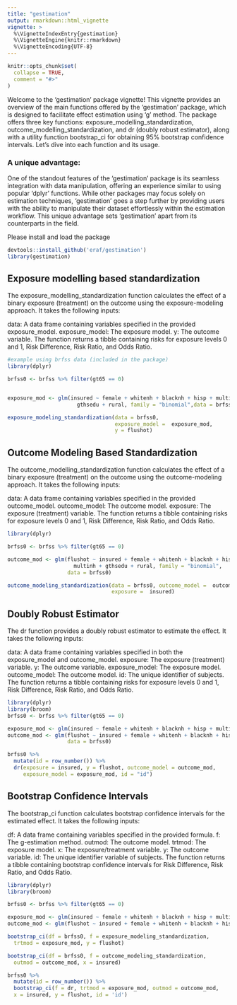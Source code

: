 ```yaml
---
title: "gestimation"
output: rmarkdown::html_vignette
vignette: >
  %\VignetteIndexEntry{gestimation}
  %\VignetteEngine{knitr::rmarkdown}
  %\VignetteEncoding{UTF-8}
---
```


```r
knitr::opts_chunk$set(
  collapse = TRUE,
  comment = "#>"
)
```

Welcome to the 'gestimation' package vignette! This vignette provides an overview of the main functions offered by the 'gestimation' package, which is designed to facilitate effect estimation using 'g' method. The package offers three key functions: exposure_modelling_standardization, outcome_modelling_standardization, and dr (doubly robust estimator), along with a utility function bootstrap_ci for obtaining 95% bootstrap confidence intervals. Let's dive into each function and its usage. 

### A unique advantage: 

One of the standout features of the 'gestimation' package is its seamless integration with data manipulation, offering an experience similar to using popular 'dplyr' functions. While other packages may focus solely on estimation techniques, 'gestimation' goes a step further by providing users with the ability to manipulate their dataset effortlessly within the estimation workflow. This unique advantage sets 'gestimation' apart from its counterparts in the field.

Please install and load the package 

```r
devtools::install_github('eraf/gestimation')
library(gestimation)
``` 

## Exposure modelling based standardization 

The exposure_modelling_standardization function calculates the effect of a binary exposure (treatment) on the outcome using the exposure-modeling approach. It takes the following inputs: 

data: A data frame containing variables specified in the provided exposure_model.
exposure_model: The exposure model.
y: The outcome variable.
The function returns a tibble containing risks for exposure levels 0 and 1, Risk Difference, Risk Ratio, and Odds Ratio. 

```r
#example using brfss data (included in the package)
library(dplyr)

brfss0 <- brfss %>% filter(gt65 == 0)


exposure_mod <- glm(insured ~ female + whitenh + blacknh + hisp + multinh +
                      gthsedu + rural, family = "binomial",data = brfss0)

exposure_modeling_standardization(data = brfss0,
                                  exposure_model =  exposure_mod,
                                  y = flushot)
``` 

## Outcome Modeling Based Standardization 

The outcome_modelling_standardization function calculates the effect of a binary exposure (treatment) on the outcome using the outcome-modeling approach. It takes the following inputs: 

data: A data frame containing variables specified in the provided outcome_model.
outcome_model: The outcome model.
exposure: The exposure (treatment) variable.
The function returns a tibble containing risks for exposure levels 0 and 1, Risk Difference, Risk Ratio, and Odds Ratio. 

```r
library(dplyr)

brfss0 <- brfss %>% filter(gt65 == 0)

outcome_mod <- glm(flushot ~ insured + female + whitenh + blacknh + hisp +
                     multinh + gthsedu + rural, family = "binomial",
                   data = brfss0)

outcome_modeling_standardization(data = brfss0, outcome_model =  outcome_mod,
                                 exposure =  insured)
``` 

## Doubly Robust Estimator 

The dr function provides a doubly robust estimator to estimate the effect. It takes the following inputs: 

data: A data frame containing variables specified in both the exposure_model and outcome_model.
exposure: The exposure (treatment) variable.
y: The outcome variable.
exposure_model: The exposure model.
outcome_model: The outcome model.
id: The unique identifier of subjects.
The function returns a tibble containing risks for exposure levels 0 and 1, Risk Difference, Risk Ratio, and Odds Ratio.

```r
library(dplyr)
library(broom)
brfss0 <- brfss %>% filter(gt65 == 0)

exposure_mod <- glm(insured ~ female + whitenh + blacknh + hisp + multinh + gthsedu + rural, family = "binomial",data = brfss)
outcome_mod <- glm(flushot ~ insured + female + whitenh + blacknh + hisp + multinh + gthsedu + rural, family = "binomial",
                   data = brfss0)

brfss0 %>%
  mutate(id = row_number()) %>% 
  dr(exposure = insured, y = flushot, outcome_model = outcome_mod, 
     exposure_model = exposure_mod, id = "id")

```

## Bootstrap Confidence Intervals 

The bootstrap_ci function calculates bootstrap confidence intervals for the estimated effect. It takes the following inputs: 

df: A data frame containing variables specified in the provided formula.
f: The g-estimation method.
outmod: The outcome model.
trtmod: The exposure model.
x: The exposure/treatment variable.
y: The outcome variable.
id: The unique identifier variable of subjects.
The function returns a tibble containing bootstrap confidence intervals for Risk Difference, Risk Ratio, and Odds Ratio. 

```r
library(dplyr)
library(broom)

brfss0 <- brfss %>% filter(gt65 == 0)

exposure_mod <- glm(insured ~ female + whitenh + blacknh + hisp + multinh + gthsedu + rural, family = "binomial",data = brfss)
outcome_mod <- glm(flushot ~ insured + female + whitenh + blacknh + hisp + multinh + gthsedu + rural, family = "binomial", data = brfss0)

bootstrap_ci(df = brfss0, f = exposure_modeling_standardization,
  trtmod = exposure_mod, y = flushot)

bootstrap_ci(df = brfss0, f = outcome_modeling_standardization,
  outmod = outcome_mod, x = insured)

brfss0 %>%
  mutate(id = row_number()) %>% 
  bootstrap_ci(f = dr, trtmod = exposure_mod, outmod = outcome_mod,
  x = insured, y = flushot, id = 'id')

``` 

